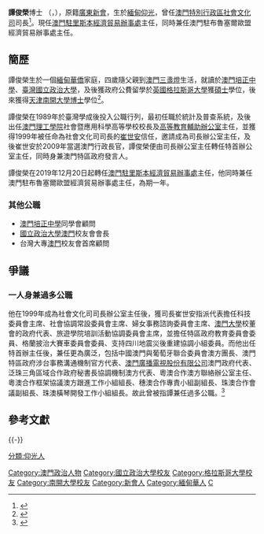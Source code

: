 {{Infobox_officeholder
| name = 譚俊榮博士<br />{{lang|pt|Tam Chon Weng Alexis}}
| image name = 澳門社會文化司司長譚俊榮.jpg
| sex = 男
| now = {{Flagicon|MAC}}澳門駐布魯塞爾歐盟經濟貿易辦事處主任<br>{{Flagicon|MAC}}澳門駐里斯本經濟貿易辦事處主任
| term_start = 2019年12月20日
| term_end = 
| chief-executive = [[賀一誠|賀一誠]]
| predecessor = [[柯天蓮|柯天蓮]]
| successor = 
| now1 = {{MAC}}第3任[[社會文化司|社會文化司]]司長
| term_start1 = 2014年12月20日
| term_end1 = 2019年12月19日
| chief-executive1 = [[崔世安|崔世安]]
| predecessor1 = [[張裕_(澳門政治人物)|張裕]]
| successor1 = [[歐陽瑜|歐陽瑜]]
| different name = 
| Native place = 
| date of birth = {{birth year and age|1962|7}}
| date of death = 
| place of birth = {{MMR-1962}}[[仰光|仰光]]
| party = 
| nationality = {{CHN-MAC}}
| place of death = 
| religion = 
| spouse = 
| relatives = 
| educate = * [[澳門培正中學|澳門培正中學]]
* [[國立政治大學|國立政治大學]][[企業管理|企業管理]][[學士|學士]]
* [[英國|英國]][[格拉斯哥大學|格拉斯哥大學]][[國際工商管理|國際工商管理]][[碩士|碩士]]
* [[南開大學|南開大學]][[企業管理|企業管理]][[博士|博士]]
| past = * 統計暨普查司高級技術員（1989-1990）
* 統計暨普查司司長助理(1990-1993)
* 行政暨公職司人力資源廳廳長(1994-1995)
* 澳門理工學院社會暨應用科學高等學校校長（1995-1997）
* 高等教育輔助辦公室主任(1997-1999)
* 社會文化司司長辦公室主任(1999-2009)
* 澳門特別行政區行政長官辦公室主任(2009-2014)
* 社會文化司司長(2014-2019)
}}
'''譚俊榮'''博士 （{{lang-pt|Tam Chon Weng Alexis}}，{{bd|1962年|7月|catIdx=T譚}}），原籍[[廣東|廣東]][[新會|新會]]，生於[[緬甸|緬甸]][[仰光|仰光]]，曾任[[澳門特別行政區|澳門特別行政區]][[社會文化司|社會文化司]]司長<ref>{{Cite web |url=http://www.shimindaily.net/v1/news/macau/%E7%AC%AC%E5%9B%9B%E5%B1%86%E6%94%BF%E5%BA%9C%E5%80%99%E4%BB%BB%E4%B8%BB%E8%A6%81%E5%AE%98%E5%93%A1%E7%B0%A1%E6%AD%B7/ |title=第四屆政府候任主要官員簡歷 |access-date=2014-12-21 |archive-date=2014-12-21 |archive-url=https://web.archive.org/web/20141221190805/http://www.shimindaily.net/v1/news/macau/%E7%AC%AC%E5%9B%9B%E5%B1%86%E6%94%BF%E5%BA%9C%E5%80%99%E4%BB%BB%E4%B8%BB%E8%A6%81%E5%AE%98%E5%93%A1%E7%B0%A1%E6%AD%B7/ |dead-url=no }}</ref>。現任[[澳門駐里斯本經濟貿易辦事處|澳門駐里斯本經濟貿易辦事處]]主任，同時兼任澳門駐布魯塞爾歐盟經濟貿易辦事處主任。

== 簡歷 ==
譚俊榮生於一個[[緬甸華僑|緬甸華僑]]家庭，四歲隨父親到[[澳門|澳門]][[三盞燈|三盞燈]]生活，就讀於[[澳門培正中學|澳門培正中學]]、[[臺灣|臺灣]][[國立政治大學|國立政治大學]]，及後獲政府公費留學於[[英國|英國]][[格拉斯哥大學|格拉斯哥大學]]獲[[碩士|碩士]]學位，後來獲得[[天津|天津]][[南開大學|南開大學]][[博士|博士]]學位<ref>{{Cite web |url=http://portal.gov.mo/web/guest/info_detail?infoid=516801 |title=譚俊榮簡歷 |access-date=2014-12-21 |archive-url=https://web.archive.org/web/20141221192106/http://portal.gov.mo/web/guest/info_detail?infoid=516801 |archive-date=2014-12-21 |dead-url=yes }}</ref>。

譚俊榮在1989年於臺灣學成後投入公職行列，最初任職於統計及普查系統，及後出任[[澳門理工學院|澳門理工學院]]社會暨應用科學高等學校校長及[[高等教育輔助辦公室|高等教育輔助辦公室]]主任，並獲得1999年被任命為社會文化司司長的[[崔世安|崔世安]]信任，邀請成為司長辦公室主任，及後崔世安於2009年當選澳門行政長官，譚俊榮便由司長辦公室主任轉任特首辦公室主任，同時身兼澳門特區政府發言人。

譚俊榮在2019年12月20日起轉任[[澳門駐里斯本經濟貿易辦事處|澳門駐里斯本經濟貿易辦事處]]主任，他同時兼任澳門駐布魯塞爾歐盟經濟貿易辦事處主任，為期一年。

=== 其他公職 ===
* [[澳門培正中學|澳門培正中學]]同學會顧問
* [[國立政治大學|國立政治大學]][[澳門|澳門]]校友會會長
* 台灣大專[[澳門|澳門]]校友會首席顧問

== 爭議 ==
===一人身兼過多公職===
他在1999年成為社會文化司司長辦公室主任後，獲司長崔世安指派代表擔任科技委員會主席、社會協調常設委員會主席、婦女事務諮詢委員會主席、[[澳門大學|澳門大學]]校董會的政府代表、旅遊學院培訓活動協調委員會主席，並擔任特區政府教育委員會委員、格蘭披治大賽車委員會委員、支持四川地震災後重建協調小組委員。而他出任特首辦主任後，兼任更為廣泛，包括中國澳門與葡萄牙聯合委員會澳方團長、澳門特區政府涉台事務溝通機制官方代表、[[澳門廣播電視股份有限公司|澳門廣播電視股份有限公司]]澳門政府代表、泛珠三角區域合作政府秘書長協調機制澳方代表、粵澳合作澳方聯絡辦公室主任、粵澳合作框架協議澳方跟進工作小組組長、穗澳合作專責小組副組長、珠澳合作會議副組長、珠澳橫琴開發工作小組組長。故此曾被指譚兼任過多公職。<ref>{{Cite web |url=http://www.chengpou.com.mo/news/2010/9/4/5468.html |title=澳缺人才？譚俊榮被逼一身多職 |access-date=2014-12-21 |archive-url=https://web.archive.org/web/20141221190652/http://www.chengpou.com.mo/news/2010/9/4/5468.html |archive-date=2014-12-21 |dead-url=yes }}</ref>

== 參考文獻 ==
{{Reflist|2}}

{{-}}
{{start box}}
{{s-off}}
{{s-before|[[張裕_(澳門政治人物)|張裕]]}}
{{s-title|[[File:Coat_of_arms_of_Macao.svg|22px]][[社會文化司|社會文化司]]司長|2014年12月20日－2019年12月19日}}
{{s-after|[[歐陽瑜|歐陽瑜]]}}
{{s-gov}}
{{s-before|[[何永安|何永安]]}}
{{s-title|[[File:Coat_of_arms_of_Macao.svg|22px]][[澳門特別行政區行政長官辦公室|行政長官辦公室]]主任|2009年12月20日－2014年12月19日}}
{{s-after|柯嵐}}
{{s-new}}
{{s-title|[[File:Coat_of_arms_of_Macao.svg|22px]][[社會文化司|社會文化司]]司長辦公室主任|1999年12月20日 - 2009年12月19日}}
{{s-after|[[張素梅|張素梅]]}}
{{s-before|[[柯天蓮|柯天蓮]]}}
{{s-title|[[File:Coat_of_arms_of_Macao.svg|22px]][[澳門駐里斯本經濟貿易辦事處|澳門駐里斯本經濟貿易辦事處]]主任<br>[[File:Coat_of_arms_of_Macao.svg|22px]][[澳門駐布魯塞爾歐盟經濟貿易辦事處|澳門駐布魯塞爾歐盟經濟貿易辦事處]]主任|2019年12月20日－}}
{{s-inc}}
{{end box}}
{{Mce}}

{{DEFAULTSORT:T}}
[[Category:澳門政治人物|Category:澳門政治人物]]
[[Category:國立政治大學校友|Category:國立政治大學校友]]
[[Category:格拉斯哥大學校友|Category:格拉斯哥大學校友]]
[[Category:南開大學校友|Category:南開大學校友]]
[[Category:新會人|Category:新會人]]
[[Category:緬甸華人|Category:緬甸華人]]
[[Category:譚姓|C]]
[[分類:仰光人|分類:仰光人]]